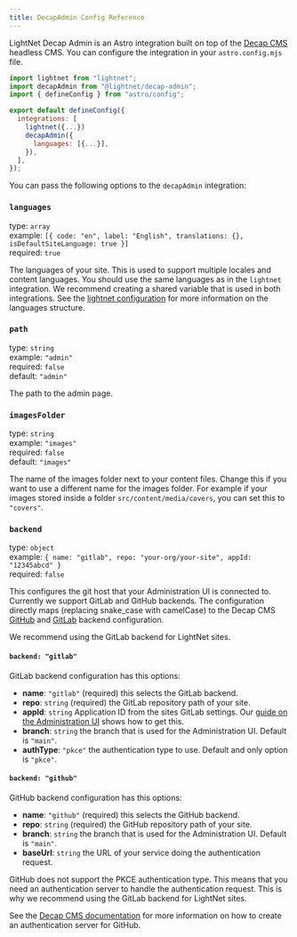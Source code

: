 ```yaml
---
title: DecapAdmin Config Reference
---
```



LightNet Decap Admin is an Astro integration built on top of the [Decap CMS](https://decap-cms.org/) headless CMS.
You can configure the integration in your `astro.config.mjs` file.

```js title="astro.config.mjs" {8-10}
import lightnet from "lightnet";
import decapAdmin from "@lightnet/decap-admin";
import { defineConfig } from "astro/config";

export default defineConfig({
  integrations: [
    lightnet({...})
    decapAdmin({
      languages: [{...}],
    }),
  ],
});
```

You can pass the following options to the `decapAdmin` integration:

### `languages`

type: `array` \
example: `[{ code: "en", label: "English", translations: {}, isDefaultSiteLanguage: true }]` \
required: `true`

The languages of your site. This is used to support multiple locales and content languages.
You should use the same languages as in the `lightnet` integration. We recommend creating a shared variable that is used in both integrations.
See the [lightnet configuration](#languages) for more information on the languages structure.

### `path`

type: `string` \
example: `"admin"` \
required: `false` \
default: `"admin"`

The path to the admin page.

### `imagesFolder`

type: `string` \
example: `"images"` \
required: `false` \
default: `"images"`

The name of the images folder next to your content files. Change this if you want to use a different name for the images folder.
For example if your images stored inside a folder `src/content/media/covers`, you can set this to `"covers"`.

### `backend`

type: `object` \
example: `{ name: "gitlab", repo: "your-org/your-site", appId: "12345abcd" }` \
required: `false`

This configures the git host that your Administration UI is connected to. Currently we support GitLab and GitHub backends.
The configuration directly maps (replacing snake_case with camelCase) to the Decap CMS [GitHub](https://decapcms.org/docs/github-backend) and [GitLab](https://decapcms.org/docs/gitlab-backend) backend configuration.

<Aside type="tip">
  We recommend using the GitLab backend for LightNet sites.
</Aside>

#### `backend: "gitlab"`

GitLab backend configuration has this options:

- **name**: `"gitlab"` (required) this selects the GitLab backend.
- **repo**: `string` (required) the GitLab repository path of your site.
- **appId**: `string` Application ID from the sites GitLab settings. Our [guide on the Administration UI](/content/administration-ui#connect-to-gitlab) shows how to get this.
- **branch**: `string` the branch that is used for the Administration UI. Default is `"main"`.
- **authType**: `"pkce"` the authentication type to use. Default and only option is `"pkce"`.

#### `backend: "github"`

GitHub backend configuration has this options:

- **name**: `"github"` (required) this selects the GitHub backend.
- **repo**: `string` (required) the GitHub repository path of your site.
- **branch**: `string` the branch that is used for the Administration UI. Default is `"main"`.
- **baseUrl**: `string` the URL of your service doing the authentication request.

<Aside>
GitHub does not support the PKCE authentication type. This means that you need an authentication server to handle the authentication request.
This is why we recommend using the GitLab backend for LightNet sites.

See the [Decap CMS documentation](https://decapcms.org/docs/backends-overview#using-github-with-an-oauth-proxy)
for more information on how to create an authentication server for GitHub.

</Aside>
